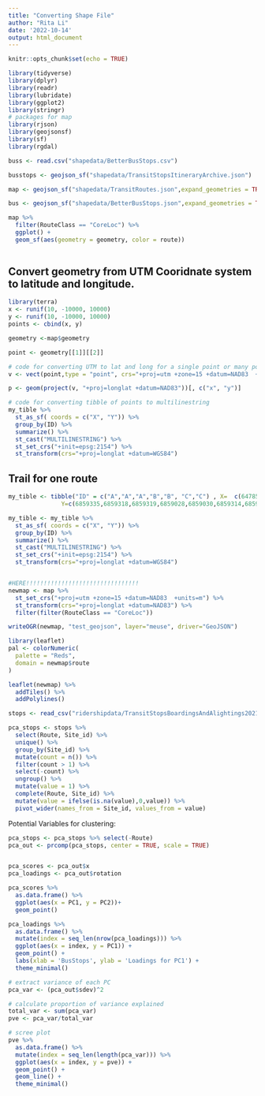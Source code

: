 ```yaml
---
title: "Converting Shape File"
author: "Rita Li"
date: '2022-10-14'
output: html_document
---
```


```r
knitr::opts_chunk$set(echo = TRUE)
```


```r
library(tidyverse)
library(dplyr)
library(readr)
library(lubridate)
library(ggplot2)
library(stringr)
# packages for map
library(rjson)
library(geojsonsf)
library(sf)
library(rgdal)

buss <- read.csv("shapedata/BetterBusStops.csv")

busstops <- geojson_sf("shapedata/TransitStopsItineraryArchive.json")

map <- geojson_sf("shapedata/TransitRoutes.json",expand_geometries = TRUE)

bus <- geojson_sf("shapedata/BetterBusStops.json",expand_geometries = TRUE)
```

```r
map %>%
  filter(RouteClass == "CoreLoc") %>% 
  ggplot() + 
  geom_sf(aes(geometry = geometry, color = route))
  
```


## Convert geometry from UTM Cooridnate system to latitude and longitude.

```r
library(terra)
x <- runif(10, -10000, 10000)   
y <- runif(10, -10000, 10000)   
points <- cbind(x, y)

geometry <-map$geometry

point <- geometry[[1]][[2]]

# code for converting UTM to lat and long for a single point or many points
v <- vect(point,type = "point", crs="+proj=utm +zone=15 +datum=NAD83  +units=m")

p <- geom(project(v, "+proj=longlat +datum=NAD83"))[, c("x", "y")]

# code for converting tibble of points to multilinestring
my_tible %>% 
  st_as_sf( coords = c("X", "Y")) %>% 
  group_by(ID) %>% 
  summarize() %>%
  st_cast("MULTILINESTRING") %>% 
  st_set_crs("+init=epsg:2154") %>% 
  st_transform(crs="+proj=longlat +datum=WGS84")
```

## Trail for one route
```r

my_tible <- tibble("ID" = c("A","A","A","B","B", "C","C") , X=  c(647851,647875,647875,647766,647766,647826,647822) , 
               Y=c(6859335,6859318,6859319,6859028,6859030,6859314,6859316) )

my_tible <- my_tible %>% 
  st_as_sf( coords = c("X", "Y")) %>% 
  group_by(ID) %>% 
  summarize() %>%
  st_cast("MULTILINESTRING") %>% 
  st_set_crs("+init=epsg:2154") %>% 
  st_transform(crs="+proj=longlat +datum=WGS84")


#HERE!!!!!!!!!!!!!!!!!!!!!!!!!!!!!!!!
newmap <- map %>% 
  st_set_crs("+proj=utm +zone=15 +datum=NAD83  +units=m") %>% 
  st_transform(crs="+proj=longlat +datum=NAD83") %>% 
  filter(filter(RouteClass == "CoreLoc"))

writeOGR(newmap, "test_geojson", layer="meuse", driver="GeoJSON")

```


```r
library(leaflet)
pal <- colorNumeric(
  palette = "Reds",
  domain = newmap$route
)

leaflet(newmap) %>% 
  addTiles() %>%
  addPolylines()
```





```r
stops <- read_csv("ridershipdata/TransitStopsBoardingsAndAlightings2021.csv")
```

```r
pca_stops <- stops %>% 
  select(Route, Site_id) %>%
  unique() %>% 
  group_by(Site_id) %>% 
  mutate(count = n()) %>% 
  filter(count > 1) %>% 
  select(-count) %>% 
  ungroup() %>% 
  mutate(value = 1) %>% 
  complete(Route, Site_id) %>% 
  mutate(value = ifelse(is.na(value),0,value)) %>% 
  pivot_wider(names_from = Site_id, values_from = value)
```

Potential Variables for clustering: 
```r
pca_stops <- pca_stops %>% select(-Route)
pca_out <- prcomp(pca_stops, center = TRUE, scale = TRUE)


pca_scores <- pca_out$x
pca_loadings <- pca_out$rotation

pca_scores %>% 
  as.data.frame() %>%
  ggplot(aes(x = PC1, y = PC2))+
  geom_point()
```


```r
pca_loadings %>%
  as.data.frame() %>%
  mutate(index = seq_len(nrow(pca_loadings))) %>%
  ggplot(aes(x = index, y = PC1)) + 
  geom_point() + 
  labs(xlab = 'BusStops', ylab = 'Loadings for PC1') + 
  theme_minimal()
```


```r
# extract variance of each PC
pca_var <- (pca_out$sdev)^2

# calculate proportion of variance explained
total_var <- sum(pca_var)
pve <- pca_var/total_var

# scree plot
pve %>%
  as.data.frame() %>%
  mutate(index = seq_len(length(pca_var))) %>%
  ggplot(aes(x = index, y = pve)) + 
  geom_point() + 
  geom_line() + 
  theme_minimal()
```